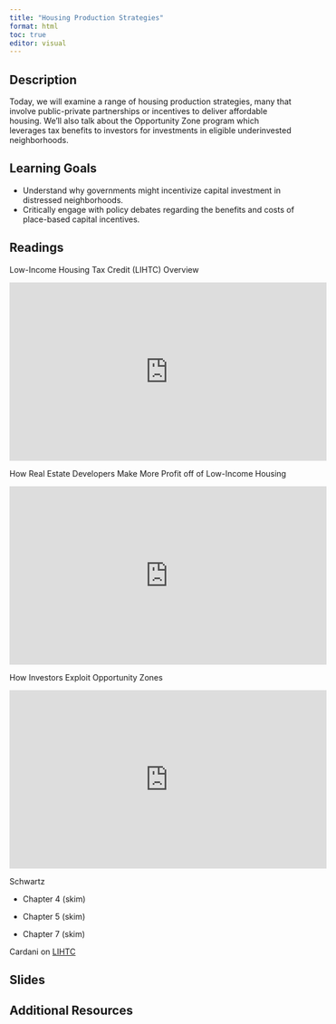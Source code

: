 ```yaml
---
title: "Housing Production Strategies"
format: html
toc: true
editor: visual
---
```


## Description

Today, we will examine a range of housing production strategies, many that involve public-private partnerships or incentives to deliver affordable housing. We'll also talk about the Opportunity Zone program which leverages tax benefits to investors for investments in eligible underinvested neighborhoods.

## Learning Goals

-   Understand why governments might incentivize capital investment in distressed neighborhoods.
-   Critically engage with policy debates regarding the benefits and costs of place-based capital incentives.

## Readings

Low-Income Housing Tax Credit (LIHTC) Overview

<iframe width="560" height="315" src="https://www.youtube.com/embed/XxwpoLztx70?si=sVoQ5yV0TR5DWwRQ" title="YouTube video player" frameborder="0" allow="accelerometer; autoplay; clipboard-write; encrypted-media; gyroscope; picture-in-picture; web-share" allowfullscreen>

</iframe>

How Real Estate Developers Make More Profit off of Low-Income Housing

<iframe width="560" height="315" src="https://www.youtube.com/embed/hiuHzXfRLpE?si=-QLVbfva6V9rqd3N" title="YouTube video player" frameborder="0" allow="accelerometer; autoplay; clipboard-write; encrypted-media; gyroscope; picture-in-picture; web-share" allowfullscreen>

</iframe>

How Investors Exploit Opportunity Zones

<iframe width="560" height="315" src="https://www.youtube.com/embed/s3ixowazShE?si=k2_zZTySvtgeJFEa" title="YouTube video player" frameborder="0" allow="accelerometer; autoplay; clipboard-write; encrypted-media; gyroscope; picture-in-picture; web-share" allowfullscreen>

</iframe>

Schwartz

-   Chapter 4 (skim)

-   Chapter 5 (skim)

-   Chapter 7 (skim)

Cardani on [LIHTC](https://uofi.box.com/s/viinu45ubcc3wv9qenhum2hb6nw41wf7)

## Slides

## Additional Resources
